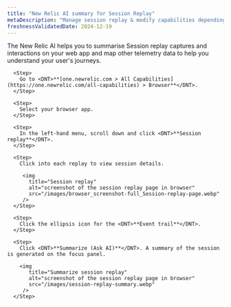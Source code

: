 ```yaml
---
title: "New Relic AI summary for Session Replay"
metaDescription: "Manage session replay & modify capabilities depending on the role"
freshnessValidatedDate: 2024-12-19
---
```


The New Relic AI helps you to summarise Session replay captures and interactions on your web app and map other telemetry data to help you understand your user's journeys.

<Steps>

      <Step>
        Go to <DNT>**[one.newrelic.com > All Capabilities](https://one.newrelic.com/all-capabilities) > Browser**</DNT>.
      </Step>

      <Step>
        Select your browser app.
      </Step>

      <Step>
        In the left-hand menu, scroll down and click <DNT>**Session replay**</DNT>.
      </Step>

      <Step>
        Click into each replay to view session details.

         <img
           title="Session replay"
           alt="screenshot of the session replay page in browser"
           src="/images/browser_screenshot-full_Session-replay-page.webp"
         />
      </Step>

      <Step>
        Click the ellipsis icon for the <DNT>**Event trail**</DNT>.
      </Step>

      <Step>
        Click <DNT>**Summarize (Ask AI)**</DNT>. A summary of the session is generated on the focus panel.

        <img
           title="Summarize session replay"
           alt="screenshot of the session replay page in browser"
           src="/images/session-replay-summary.webp"
         />
      </Step>
    
</Steps>